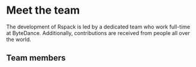 
# Meet the team

The development of Rspack is led by a dedicated team who work full-time at ByteDance. Additionally, contributions are received from people all over the world.

## Team members

<RandomMemberList />
